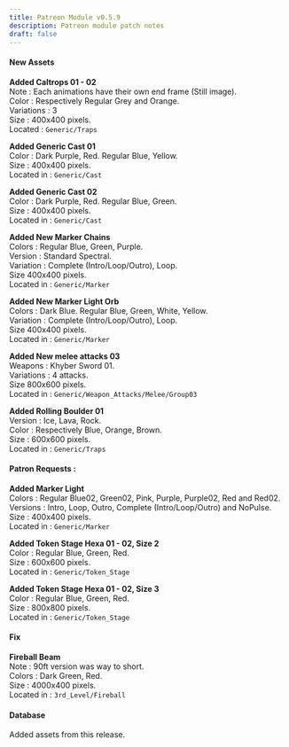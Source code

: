 ```yaml
---
title: Patreon Module v0.5.9
description: Patreon module patch notes
draft: false
---
```


#### New Assets

**Added Caltrops 01 - 02**  
Note : Each animations have their own end frame (Still image).  
Color : Respectively Regular Grey and Orange.  
Variations : 3  
Size : 400x400 pixels.  
Located : ``Generic/Traps`` 

**Added Generic Cast 01**  
Color : Dark Purple, Red. Regular Blue, Yellow.  
Size : 400x400 pixels.  
Located in : ``Generic/Cast``

**Added Generic Cast 02**  
Color : Dark Purple, Red. Regular Blue, Green.  
Size : 400x400 pixels.  
Located in : ``Generic/Cast``

**Added New Marker Chains**  
Colors : Regular Blue, Green, Purple.  
Version : Standard Spectral.  
Variation : Complete (Intro/Loop/Outro), Loop.  
Size 400x400 pixels.  
Located in : ``Generic/Marker``  

**Added New Marker Light Orb**  
Colors : Dark Blue. Regular Blue, Green, White, Yellow.  
Variation : Complete (Intro/Loop/Outro), Loop.  
Size 400x400 pixels.  
Located in : ``Generic/Marker``

**Added New melee attacks 03**  
Weapons : Khyber Sword 01.  
Variations : 4 attacks.  
Size 800x600 pixels.  
Located in : ``Generic/Weapon_Attacks/Melee/Group03``

**Added Rolling Boulder 01**  
Version : Ice, Lava, Rock.  
Color : Respectively Blue, Orange, Brown.  
Size : 600x600 pixels.  
Located in : ``Generic/Traps``


#### Patron Requests :

**Added Marker Light**  
Colors : Regular Blue02, Green02, Pink, Purple, Purple02, Red and Red02.  
Versions : Intro, Loop, Outro, Complete (Intro/Loop/Outro) and NoPulse.  
Size : 400x400 pixels.  
Located in : ``Generic/Marker``

**Added Token Stage Hexa 01 - 02, Size 2**  
Color : Regular Blue, Green, Red.  
Size : 600x600 pixels.  
Located in : ``Generic/Token_Stage``

**Added Token Stage Hexa 01 - 02, Size 3**  
Color : Regular Blue, Green, Red.  
Size : 800x800 pixels.  
Located in : ``Generic/Token_Stage``


#### Fix

**Fireball Beam**  
Note : 90ft version was way to short.  
Colors : Dark Green, Red.  
Size : 4000x400 pixels.  
Located in : ``3rd_Level/Fireball``

#### Database

Added assets from this release.



